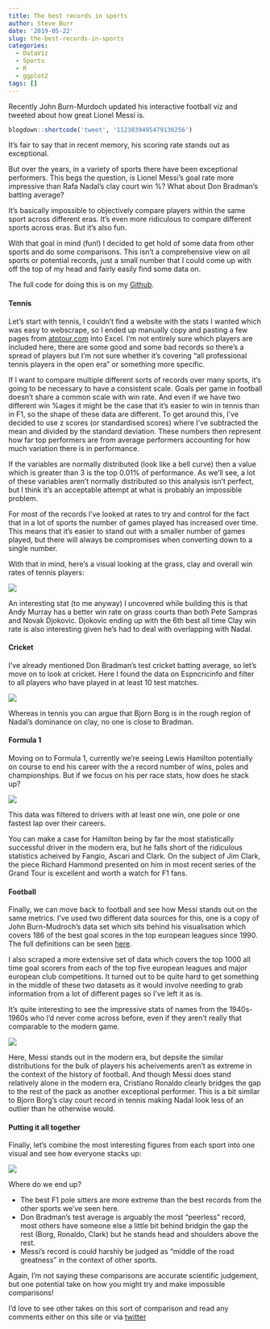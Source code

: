 ```yaml
---
title: The best records in sports
author: Steve Burr
date: '2019-05-22'
slug: the-best-records-in-sports
categories:
  - DataViz
  - Sports
  - R
  - ggplot2
tags: []
---
```


Recently John Burn-Murdoch updated his interactive football viz and tweeted about how great Lionel Messi is.

```r
blogdown::shortcode('tweet', '1123839495479136256')
```

It's fair to say that in recent memory, his scoring rate stands out as exceptional.

But over the years, in a variety of sports there have been exceptional performers. This begs the question, is Lionel Messi's goal rate more impressive than Rafa Nadal's clay court win %? What about Don Bradman's batting average?

It's basically impossible to objectively compare players within the same sport across different eras. It's even more ridiculous to compare different sports across eras. But it's also fun.

With that goal in mind (fun!) I decided to get hold of some data from other sports and do some comparisons. This isn't a comprehensive view on all sports or potential records, just a small number that I could come up with off the top of my head and fairly easily find some data on.

The full code for doing this is on my [Github](https://github.com/stevejburr/Sports-stats).



#### Tennis

Let's start with tennis, I couldn't find a website with the stats I wanted which was easy to webscrape, so I ended up manually copy and pasting a few pages from [atptour.com](https://www.atptour.com/en/performance-zone/win-loss-index/career/all/all/) into Excel. I'm not entirely sure which players are included here, there are some good and some bad records so there's a spread of players but I'm not sure whether it's covering "all professional tennis players in the open era" or something more specific.

If I want to compare multiple different sorts of records over many sports, it's going to be necessary to have a consistent scale. Goals per game in football doesn't share a common scale with win rate. And even if we have two different win %ages it might be the case that it's easier to win in tennis than in F1, so the shape of these data are different. To get around this, I've decided to use z scores (or standardised scores) where I've subtracted the mean and divided by the standard deviation. These numbers then represent how far top performers are from average performers accounting for how much variation there is in performance.

If the variables are normally distributed (look like a bell curve) then a value which is greater than 3 is the top 0.01% of performance. As we'll see, a lot of these variables aren't normally distributed so this analysis isn't perfect, but I think it's an acceptable attempt at what is probably an impossible problem.

For most of the records I've looked at rates to try and control for the fact that in a lot of sports the number of games played has increased over time. This means that it's easier to stand out with a smaller number of games played, but there will always be compromises when converting down to a single number.

With that in mind, here's a visual looking at the grass, clay and overall win rates of tennis players:

![](/post/2019-05-22-the-best-records-in-sports_files/tennis.png)


An interesting stat (to me anyway) I uncovered while building this is that Andy Murray has a better win rate on grass courts than both Pete Sampras and Novak Djokovic. Djokovic ending up with the 6th best all time Clay win rate is also interesting given he's had to deal with overlapping with Nadal.



#### Cricket

I've already mentioned Don Bradman's test cricket batting average, so let's move on to look at cricket. Here I found the data on Espncricinfo and filter to all players who have played in at least 10 test matches.

![](/post/2019-05-22-the-best-records-in-sports_files/cricket.png)

Whereas in tennis you can argue that Bjorn Borg is in the rough region of Nadal's dominance on clay, no one is close to Bradman.



#### Formula 1

Moving on to Formula 1, currently we're seeing Lewis Hamilton potentially on course to end his career with the a record number of wins, poles and championships. But if we focus on his per race stats, how does he stack up?

![](/post/2019-05-22-the-best-records-in-sports_files/f1.png)

This data was filtered to drivers with at least one win, one pole or one fastest lap over their careers. 

You can make a case for Hamilton being by far the most statistically successful driver in the modern era, but he falls short of the ridiculous statistics acheived by Fangio, Ascari and Clark. On the subject of Jim Clark, the piece Richard Hammond presented on him in most recent series of the Grand Tour is excellent and worth a watch for F1 fans.

#### Football

Finally, we can move back to football and see how Messi stands out on the same metrics. I've used two different data sources for this, one is a copy of John Burn-Mudroch's data set which sits behind his visualisation which covers 186 of the best goal scores in the top european leagues since 1990. The full definitions can be seen [here](https://johnburnmurdoch.github.io/projects/goal-lines/all-comps/).

I also scraped a more extensive set of data which covers the top 1000 all time goal scorers from each of the top five european leagues and major european club competitions. It turned out to be quite hard to get something in the middle of these two datasets as it would involve needing to grab information from a lot of different pages so I've left it as is.

It's quite interesting to see the impressive stats of names from the 1940s-1960s who I'd never come across before, even if they aren't really that comparable to the modern game.

![](/post/2019-05-22-the-best-records-in-sports_files/football.png)

Here, Messi stands out in the modern era, but depsite the similar distributions for the bulk of players his acheivements aren't as extreme in the context of the history of football. And though Messi does stand relatively alone in the modern era, Cristiano Ronaldo clearly bridges the gap to the rest of the pack as another exceptional performer. This is a bit similar to Bjorn Borg's clay court record in tennis making Nadal look less of an outlier than he otherwise would.



#### Putting it all together 

Finally, let's combine the most interesting figures from each sport into one visual and see how everyone stacks up:

![](/post/2019-05-22-the-best-records-in-sports_files/main.png)

Where do we end up?

- The best F1 pole sitters are more extreme than the best records from the other sports we've seen here.
- Don Bradman's test average is arguably the most "peerless" record, most others have someone else a little bit behind bridgin the gap the rest (Borg, Ronaldo, Clark) but he stands head and shoulders above the rest.
- Messi's record is could harshly be judged as "middle of the road greatness" in the context of other sports.

Again, I'm not saying these comparisons are accurate scientific judgement, but one potential take on how you might try and make impossible comparisons!

I'd love to see other takes on this sort of comparison and read any comments either on this site or via [twitter](htttp://www.twiter.com/stevejburr)